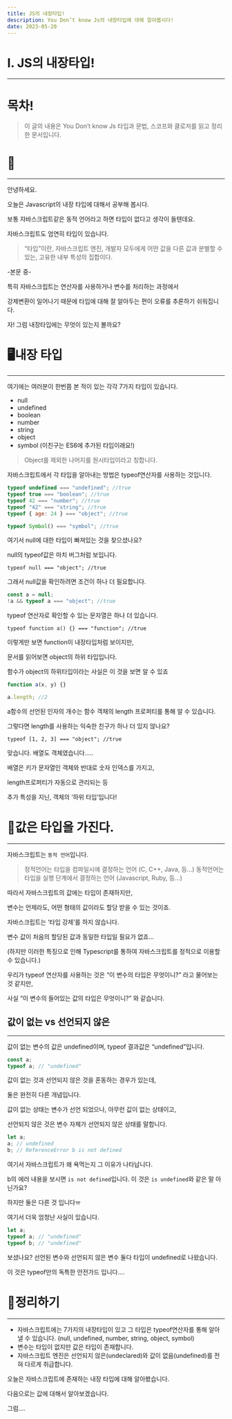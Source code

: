 ```yaml
---
title: JS의 내장타입!
description: You Don’t know Js의 내장타입에 대해 알아봅시다!
date: 2023-05-20
---
```


# I. JS의 내장타입!

---

# 목차!

> 이 글의 내용은 You Don’t know Js 타입과 문법, 스코프와 클로저를 읽고 정리한 문서입니다.

# 👋

---

안녕하세요.

오늘은 Javascript의 내장 타입에 대해서 공부해 봅시다.

보통 자바스크립트같은 동적 언어라고 하면 타입이 없다고 생각이 들텐데요.

자바스크립트도 엄연히 타입이 있습니다.

> “타입”이란, 자바스크립트 엔진, 개발자 모두에게 어떤 값을 다른 값과 분별할 수 있는, 고유한 내부 특성의 집합이다.

-본문 중-

>

특히 자바스크립트는 연산자를 사용하거나 변수를 처리하는 과정에서

강제변환이 일어나기 때문에 타입에 대해 잘 알아두는 편이 오류를 추론하기 쉬워집니다.

자! 그럼 내장타입에는 무엇이 있는지 볼까요?

# 🖥️내장 타입

---

여기에는 여러분이 한번쯤 본 적이 있는 각각 7가지 타입이 있습니다.

-   null
-   undefined
-   boolean
-   number
-   string
-   object
-   symbol (이친구는 ES6에 추가된 타입이래요!)

> Object를 제외한 나머지를 원시타입이라고 칭합니다.

자바스크립트에서 각 타입을 알아내는 방법은 typeof연산자를 사용하는 것입니다.

```js
typeof undefined === "undefined"; //true
typeof true === "boolean"; //true
typeof 42 === "number"; //true
typeof "42" === "string"; //true
typeof { age: 24 } === "object"; //true

typeof Symbol() === "symbol"; //true
```

여기서 null에 대한 타입이 빠져있는 것을 찾으셨나요?

null의 typeof값은 마치 버그처럼 보입니다.

```tsx
typeof null === "object"; //true
```

그래서 null값을 확인하려면 조건이 하나 더 필요합니다.

```jsx
const a = null;
!a && typeof a === "object"; //true
```

typeof 연산자로 확인할 수 있는 문자열은 하나 더 있습니다.

```tsx
typeof function a() {} === "function"; //true
```

이렇게만 보면 function이 내장타입처럼 보이지만,

문서를 읽어보면 object의 하위 타입입니다.

함수가 object의 하위타입이라는 사실은 이 것을 보면 알 수 있죠

```jsx
function a(x, y) {}

a.length; //2
```

a함수의 선언된 인자의 개수는 함수 객채의 length 프로퍼티를 통해 알 수 있습니다.

그렇다면 length를 사용하는 익숙한 친구가 하나 더 있지 않나요?

```tsx
typeof [1, 2, 3] === "object"; //true
```

맞습니다. 배열도 객체였습니다…..

배열은 키가 문자열인 객체와 반대로 숫자 인덱스를 가지고,

length프로퍼티가 자동으로 관리되는 등

추가 특성을 지닌, 객체의 ‘하위 타입’입니다!

# 🤝값은 타입을 가진다.

---

자바스크립트는 `동적 언어`입니다.

> 정적언어는 타입을 컴파일시에 결정하는 언어 (C, C++, Java, 등…)
> 동적언어는 타입을 실행 단계에서 결정하는 언어 (Javascript, Ruby, 등…)

따라서 자바스크립트의 값에는 타입이 존재하지만,

변수는 언제라도, 어떤 형태의 값이라도 할당 받을 수 있는 것이죠.

자바스크립트는 ‘타입 강제’를 하지 않습니다.

변수 값이 처음의 할당된 값과 동일한 타입일 필요가 없죠…

(하지만 이러한 특징으로 인해 Typescript를 통하여 자바스크립트를 정적으로 이용할 수 있습니다.)

우리가 typeof 연산자를 사용하는 것은 “이 변수의 타입은 무엇이니?” 라고 물어보는 것 같지만,

사실 “이 변수의 들어있는 값의 타입은 무엇이니?” 와 같습니다.

## 값이 없는 vs 선언되지 않은

---

값이 없는 변수의 값은 undefined이며, typeof 결과값은 “undefined”입니다.

```jsx
const a;
typeof a; // "undefined"
```

값이 없는 것과 선언되지 않은 것을 혼동하는 경우가 있는데,

둘은 완전히 다른 개념입니다.

값이 없는 상태는 변수가 선언 되었으나, 아무런 값이 없는 상태이고,

선언되지 않은 것은 변수 자체가 선언되지 않은 상태를 말합니다.

```jsx
let a;
a; // undefined
b; // ReferenceError b is not defined
```

여기서 자바스크립트가 왜 욕먹는지 그 이유가 나타납니다.

b의 에러 내용을 보시면 `is not defined`입니다. 이 것은 `is undefined`와 같은 말 아닌가요?

하지만 둘은 다른 것 입니다ㅠ

여기서 더욱 엄청난 사실이 있습니다.

```jsx
let a;
typeof a; // "undefined"
typeof b; // "undefined"
```

보셨나요? 선언된 변수와 선언되지 않은 변수 둘다 타입이 undefined로 나왔습니다.

이 것은 typeof만의 독특한 안전가드 입니다….

# 🧹정리하기

---

-   자바스크립트에는 7가지의 내장타입이 있고 그 타입은 typeof연산자를 통해 알아낼 수 있습니다.
    (null, undefined, number, string, object, symbol)
-   변수는 타입이 없지만 값은 타입이 존재합니다.
-   자바스크립트 엔진은 선언되지 않은(undeclared)와 값이 없음(undefined)를 전혀 다르게 취급합니다.

오늘은 자바스크립트에 존재하는 내장 타입에 대해 알아봤습니다.

다음으로는 값에 대해서 알아보겠습니다.

그럼….
